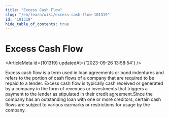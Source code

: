 ```yaml
---
title: "Excess Cash Flow"
slug: "/en/learn/wiki/excess-cash-flow-101319"
id: "101319"
hide_table_of_contents: true
---
```



# Excess Cash Flow

<ArticleMeta id={101319} updatedAt={'2023-09-26 13:58:54'} />
<div className='border-solid border-b border-t-0 my-4 border-[var(--ifm-color-gray-300)]' />

Excess cash flow is a term used in loan agreements or bond indentures and refers to the portion of cash flows of a company that are required to be repaid to a lender. Excess cash flow is typically cash received or generated by a company in the form of revenues or investments that triggers a payment to the lender as stipulated in their credit agreement.Since the company has an outstanding loan with one or more creditors, certain cash flows are subject to various earmarks or restrictions for usage by the company.
